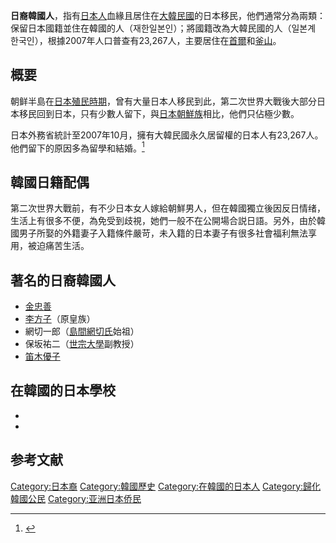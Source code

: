 {{original research|time=2014-08-22T00:28:54+00:00}}
'''日裔韓國人'''，指有[[日本人|日本人]]血緣且居住在[[大韓民國|大韓民國]]的日本移民，他們通常分為兩類：保留日本國籍並住在韓國的人（재한일본인）；將國籍改為大韓民國的人（일본계 한국인），根據2007年人口普查有23,267人，主要居住在[[首爾|首爾]]和[[釜山|釜山]]。
{{Infobox ethnic group
|group = 日裔韓國人<br />{{lang|ja|在韓日本人・日系韓国人}}<br />{{lang|ko|재한 일본인・일본계 한국인}}
|image = 
|caption = 
|poptime = 45,664（2019）
|regions = [[首爾特別市|首爾特別市]]、[[釜山廣域市|釜山廣域市]]、[[濟州市|濟州市]]
|popplace = 
|langs =[[日語|日語]]、[[韓語|韓語]]
|rels = [[佛教|佛教]]、[[基督教|基督教]]
}}

==概要==
朝鲜半島在[[朝鲜日治時期|日本殖民時期]]，曾有大量日本人移民到此，第二次世界大戰後大部分日本移民回到日本，只有少數人留下，與[[日本朝鮮族|日本朝鮮族]]相比，他們只佔極少數。

日本外務省統計至2007年10月，擁有大韓民國永久居留權的日本人有23,267人。他們留下的原因多為留學和結婚。<ref>{{Cite web |url=http://www.mofa.go.jp/mofaj/area/korea/data.html |title=外務省: 大韓民国 |access-date=2021-09-01 |archive-date=2012-02-21 |archive-url=https://web.archive.org/web/20120221025531/http://www.mofa.go.jp/mofaj/area/korea/data.html |dead-url=no }}</ref>

==韓國日籍配偶==
第二次世界大戰前，有不少日本女人嫁給朝鮮男人，但在韓國獨立後因反日情绪，生活上有很多不便，為免受到歧視，她們一般不在公開場合説日語。另外，由於韓國男子所娶的外籍妻子入籍條件嚴苛，未入籍的日本妻子有很多社會福利無法享用，被迫痛苦生活。

==著名的日裔韓國人==
*[[金忠善|金忠善]]
*[[李方子|李方子]]（原皇族）
*網切一郎（[[島間網切氏|島間網切氏]]始祖）
*保坂祐二（[[世宗大學|世宗大學]]副教授）
*[[笛木優子|笛木優子]]

==在韓國的日本學校==
*{{link-ja|首爾日本人學校|ソウル日本人学校}}
*{{link-ja|釜山日本人學校|釜山日本人学校}}

== 参考文献 ==
{{Reflist}}

{{日本僑民}}
[[Category:日本裔|Category:日本裔]]
[[Category:韓國歷史|Category:韓國歷史]]
[[Category:在韓國的日本人|Category:在韓國的日本人]]
[[Category:歸化韓國公民|Category:歸化韓國公民]]
[[Category:亚洲日本侨民|Category:亚洲日本侨民]]